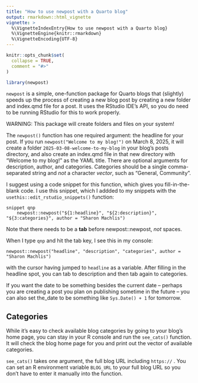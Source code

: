 ```yaml
---
title: "How to use newpost with a Quarto blog"
output: rmarkdown::html_vignette
vignette: >
  %\VignetteIndexEntry{How to use newpost with a Quarto blog}
  %\VignetteEngine{knitr::rmarkdown}
  %\VignetteEncoding{UTF-8}
---
```


```r
knitr::opts_chunk$set(
  collapse = TRUE,
  comment = "#>"
)
```

```r
library(newpost)
```

`newpost` is a simple, one-function package for Quarto blogs that (slightly) speeds up the process of creating a new blog post by creating a new folder and index.qmd file for a post. It uses the RStudio IDE's API, so you do need to be running RStudio for this to work properly.

WARNING: This package will create folders and files on your system!

The `newpost()` function has one required argument: the headline for your post. If you run `newpost("Welcome to my blog!")` on March 8, 2025, it will create a folder `2025-03-08-welcome-to-my-blog` in your blog's posts directory, and also create an index.qmd file in that new directory with "Welcome to my blog!" as the YAML title. There are optional arguments for description, author, and categories. Categories should be a single comma-separated string and _not_ a character _vector_, such as "General, Community".

I suggest using a code snippet for this function, which gives you fill-in-the-blank code. I use this snippet, which I addded to my snippets with the `usethis::edit_rstudio_snippets()` function:

```
snippet qnp
	newpost::newpost("${1:headline}", "${2:description}", "${3:categories}", author = "Sharon Machlis")
```

Note that there needs to be a **tab** before newpost::newpost, _not_ spaces.

When I type `qnp` and hit the tab key, I see this in my console:

`newpost::newpost("headline", "description", "categories", author = "Sharon Machlis")`

with the cursor having jumped to `headline` as a variable. After filling in the headline spot, you can tab to description and then tab again to categories.

If you want the date to be something besides the current date -- perhaps you are creating a post you plan on publishing sometime in the future -- you can also set the_date to be something like `Sys.Date() + 1` for tomorrow.

## Categories

While it's easy to check available blog categories by going to your blog's home page, you can stay in your R console and run the `see_cats()` function. It will check the blog home page for you and print out the vector of available categories. 

`see_cats()` takes one argument, the full blog URL including `https://` . You can set an R environment variable `BLOG_URL` to your full blog URL so you don't have to enter it manually into the function.




